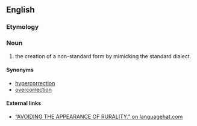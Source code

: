 ==English==

===Etymology===
{{prefix|hyper|urbanism|lang=en}}

===Noun===
{{en-noun}}

# {{context|linguistics|lang=en}} the creation of a non-standard form by mimicking the standard dialect.

====Synonyms====
* [[hypercorrection]]
* [[overcorrection]]

====External links====
* [http://www.languagehat.com/archives/003227.php “AVOIDING THE APPEARANCE OF RURALITY.” on languagehat.com]
